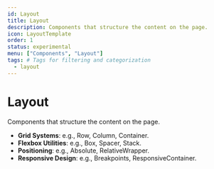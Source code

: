 ```yaml
---
id: Layout
title: Layout
description: Components that structure the content on the page.
icon: LayoutTemplate
order: 1
status: experimental
menu: ["Components", "Layout"]
tags: # Tags for filtering and categorization
  - layout
---
```


# Layout

Components that structure the content on the page.

- **Grid Systems**: e.g., Row, Column, Container.
- **Flexbox Utilities**: e.g., Box, Spacer, Stack.
- **Positioning**: e.g., Absolute, RelativeWrapper.
- **Responsive Design**: e.g., Breakpoints, ResponsiveContainer.
